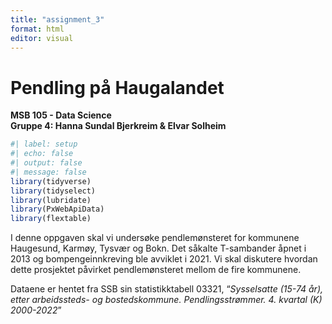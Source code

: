 ```yaml
---
title: "assignment_3"
format: html
editor: visual
---
```


# Pendling på Haugalandet

**MSB 105 - Data Science\
Gruppe 4: Hanna Sundal Bjerkreim & Elvar Solheim**

```r
#| label: setup
#| echo: false
#| output: false
#| message: false
library(tidyverse)
library(tidyselect)
library(lubridate)
library(PxWebApiData)
library(flextable)
```

I denne oppgaven skal vi undersøke pendlemønsteret for kommunene Haugesund, Karmøy, Tysvær og Bokn.
Det såkalte T-sambander åpnet i 2013 og bompengeinnkreving ble avviklet i 2021.
Vi skal diskutere hvordan dette prosjektet påvirket pendlemønsteret mellom de fire kommunene.

Dataene er hentet fra SSB sin statistikktabell 03321, "*Sysselsatte (15-74 år), etter arbeidssteds- og bostedskommune. Pendlingsstrømmer. 4. kvartal (K) 2000-2022*"
